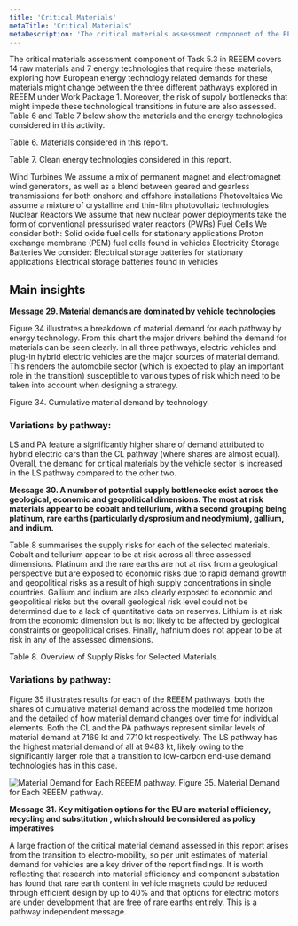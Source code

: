 ```yaml
---
title: 'Critical Materials'
metaTitle: 'Critical Materials'
metaDescription: 'The critical materials assessment component of the REEEM project covers 14 raw materials and 7 energy technologies that require these materials, exploring how European energy technology related demands for these materials might change between the three different pathways explored in REEEM'
---
```



The critical materials assessment component of Task 5.3 in REEEM covers 14 raw materials and 7 energy technologies that require these materials, exploring how European energy technology related demands for these materials might change between the three different pathways explored in REEEM under Work Package 1. Moreover, the risk of supply bottlenecks that might impede these technological transitions in future are also assessed. Table 6 and Table 7 below show the materials and the energy technologies considered in this activity.

Table 6. Materials considered in this report.

Table 7. Clean energy technologies considered in this report.

Wind Turbines	We assume a mix of permanent magnet and electromagnet wind generators, as well as a blend between geared and gearless transmissions for both onshore and offshore installations
Photovoltaics	We assume a mixture of crystalline and thin-film photovoltaic technologies
Nuclear Reactors	We assume that new nuclear power deployments take the form of conventional pressurised water reactors (PWRs)
Fuel Cells	We consider both:
Solid oxide fuel cells for stationary applications
Proton exchange membrane (PEM) fuel cells found in vehicles
Electricity Storage Batteries	We consider:
Electrical storage batteries for stationary applications
Electrical storage batteries found in vehicles

## Main insights

**Message 29. Material demands are dominated by vehicle technologies**

Figure 34 illustrates a breakdown of material demand for each pathway by energy technology. From this chart the major drivers behind the demand for materials can be seen clearly. In all three pathways, electric vehicles and plug-in hybrid electric vehicles are the major sources of material demand. This renders the automobile sector (which is expected to play an important role in the transition) susceptible to various types of risk which need to be taken into account when designing a strategy.

<RenderCharts config={{criticalmaterials1}} />

Figure 34. Cumulative material demand by technology.

### Variations by pathway:

LS and PA feature a significantly higher share of demand attributed to hybrid electric cars than the CL pathway (where shares are almost equal). Overall, the demand for critical materials by the vehicle sector is increased in the LS pathway compared to the other two.

**Message 30. A number of potential supply bottlenecks exist across the geological, economic and geopolitical dimensions. The most at risk materials appear to be cobalt and tellurium, with a second grouping being platinum, rare earths (particularly dysprosium and neodymium), gallium, and indium.**

Table 8 summarises the supply risks for each of the selected materials. Cobalt and tellurium appear to be at risk across all three assessed dimensions. Platinum and the rare earths are not at risk from a geological perspective but are exposed to economic risks due to rapid demand growth and geopolitical risks as a result of high supply concentrations in single countries. Gallium and indium are also clearly exposed to economic and geopolitical risks but the overall geological risk level could not be determined due to a lack of quantitative data on reserves. Lithium is at risk from the economic dimension but is not likely to be affected by geological constraints or geopolitical crises. Finally, hafnium does not appear to be at risk in any of the assessed dimensions.

Table 8. Overview of Supply Risks for Selected Materials.

### Variations by pathway:

Figure 35 illustrates results for each of the REEEM pathways, both the shares of cumulative material demand across the modelled time horizon and the detailed of how material demand changes over time for individual elements. Both the CL and the PA pathways represent similar levels of material demand at 7169 kt and 7710 kt respectively. The LS pathway has the highest material demand of all at 9483 kt, likely owing to the significantly larger role that a transition to low-carbon end-use demand technologies has in this case.

![Material Demand for Each REEEM pathway.](./6_criticalmaterials_figure35.png) 
Figure 35. Material Demand for Each REEEM pathway.

**Message 31. Key mitigation options for the EU are material efficiency, recycling and substitution , which should be considered as policy imperatives**

A large fraction of the critical material demand assessed in this report arises from the transition to electro-mobility, so per unit estimates of material demand for vehicles are a key driver of the report findings. It is worth reflecting that research into material efficiency and component substation has found that rare earth content in vehicle magnets could be reduced through efficient design by up to 40% and that options for electric motors are under development that are free of rare earths entirely. This is a pathway independent message.
